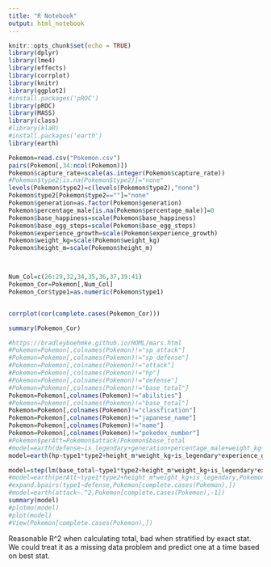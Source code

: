 ```yaml
---
title: "R Notebook"
output: html_notebook
---
```


```r
knitr::opts_chunk$set(echo = TRUE)
library(dplyr)
library(lme4)
library(effects)
library(corrplot)
library(knitr)
library(ggplot2)
#install.packages('pROC')
library(pROC)
library(MASS)
library(class)
#library(klaR)
#install.packages('earth')
library(earth)
```

```r

Pokemon=read.csv("Pokemon.csv")
pairs(Pokemon[,34:ncol(Pokemon)])
Pokemon$capture_rate=scale(as.integer(Pokemon$capture_rate))
#Pokemon$type2[is.na(Pokemon$type2)]="none"
levels(Pokemon$type2)=c(levels(Pokemon$type2),"none")
Pokemon$type2[Pokemon$type2==""]="none"
Pokemon$generation=as.factor(Pokemon$generation)
Pokemon$percentage_male[is.na(Pokemon$percentage_male)]=0
Pokemon$base_happiness=scale(Pokemon$base_happiness)
Pokemon$base_egg_steps=scale(Pokemon$base_egg_steps)
Pokemon$experience_growth=scale(Pokemon$experience_growth)
Pokemon$weight_kg=scale(Pokemon$weight_kg)
Pokemon$height_m=scale(Pokemon$height_m)



Num_Col=c(26:29,32,34,35,36,37,39:41)
Pokemon_Cor=Pokemon[,Num_Col]
Pokemon_Cor$type1=as.numeric(Pokemon$type1)


corrplot(cor(complete.cases(Pokemon_Cor)))

summary(Pokemon_Cor)

```


```r
#https://bradleyboehmke.github.io/HOML/mars.html
#Pokemon=Pokemon[,colnames(Pokemon)!="sp_attack"]
#Pokemon=Pokemon[,colnames(Pokemon)!="sp_defense"]
#Pokemon=Pokemon[,colnames(Pokemon)!="attack"]
#Pokemon=Pokemon[,colnames(Pokemon)!="hp"]
#Pokemon=Pokemon[,colnames(Pokemon)!="defense"]
#Pokemon=Pokemon[,colnames(Pokemon)!="base_total"]
Pokemon=Pokemon[,colnames(Pokemon)!="abilities"]
#Pokemon=Pokemon[,colnames(Pokemon)!="base_total"]
Pokemon=Pokemon[,colnames(Pokemon)!="classfication"]
Pokemon=Pokemon[,colnames(Pokemon)!="japanese_name"]
Pokemon=Pokemon[,colnames(Pokemon)!="name"]
Pokemon=Pokemon[,colnames(Pokemon)!="pokedex_number"]
#Pokemon$perAtt=Pokemon$attack/Pokemon$base_total
#model=earth(defense~is_legendary+generation+percentage_male+weight_kg+height_m+experience_growth+speed,Pokemon[complete.cases(Pokemon),])
model=earth(hp~type1*type2+height_m*weight_kg+is_legendary*experience_growth+generation+base_egg_steps+base_happiness+capture_rate,Pokemon[complete.cases(Pokemon),-1])

model=step(lm(base_total~type1*type2+height_m*weight_kg+is_legendary*experience_growth+generation+base_egg_steps+base_happiness+capture_rate,Pokemon[complete.cases(Pokemon),-1]))
#model=earth(perAtt~type1*type2+height_m*weight_kg+is_legendary,Pokemon[complete.cases(Pokemon),-1])
#expand.bpairs(type1~defense,Pokemon[complete.cases(Pokemon),])
#model=earth(attack~.^2,Pokemon[complete.cases(Pokemon),-1])
summary(model)
#plotmo(model)
#plot(model)
#View(Pokemon[complete.cases(Pokemon),])
```

Reasonable  R^2 when calculating total, bad when stratified by exact stat.  We could treat it as a missing data problem and predict one at a time based on best stat.